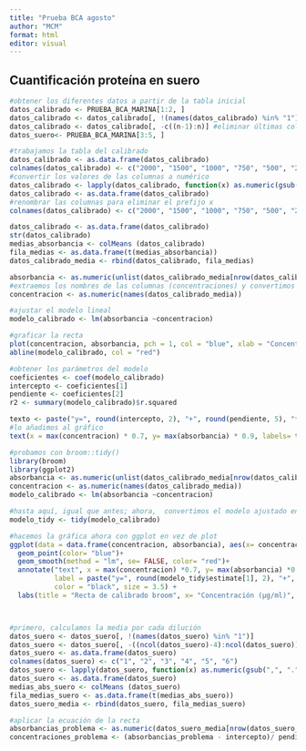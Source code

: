 ```yaml
---
title: "Prueba BCA agosto"
author: "MCM"
format: html
editor: visual
---
```


## Cuantificación proteína en suero

```r
#obtener los diferentes datos a partir de la tabla inicial
datos_calibrado <- PRUEBA_BCA_MARINA[1:2, ]
datos_calibrado <- datos_calibrado[, !(names(datos_calibrado) %in% "1")] #eliminar primera columna
datos_calibrado <- datos_calibrado[, -c((n-1):n)] #eliminar últimas columnas
datos_suero<- PRUEBA_BCA_MARINA[3:5, ]
```

```r
#trabajamos la tabla del calibrado
datos_calibrado <- as.data.frame(datos_calibrado)
colnames(datos_calibrado) <- c("2000", "1500", "1000", "750", "500", "250", "125", "25", "0")
#convertir los valores de las columnas a numérico
datos_calibrado <- lapply(datos_calibrado, function(x) as.numeric(gsub(",", ".", x))) 
datos_calibrado <- as.data.frame(datos_calibrado)
#renombrar las columnas para eliminar el prefijo x
colnames(datos_calibrado) <- c("2000", "1500", "1000", "750", "500", "250", "125", "25", "0")

datos_calibrado <- as.data.frame(datos_calibrado)
str(datos_calibrado)
medias_absorbancia <- colMeans (datos_calibrado)
fila_medias <- as.data.frame(t(medias_absorbancia))
datos_calibrado_media <- rbind(datos_calibrado, fila_medias)


```

```r
absorbancia <- as.numeric(unlist(datos_calibrado_media[nrow(datos_calibrado_media), ]))
#extraemos los nombres de las columnas (concentraciones) y convertimos esos nombres en números
concentracion <- as.numeric(names(datos_calibrado_media)) 

#ajustar el modelo lineal
modelo_calibrado <- lm(absorbancia ~concentracion)

#graficar la recta
plot(concentracion, absorbancia, pch = 1, col = "blue", xlab = "Concentración (µg/ml)", ylab = "Absorbancia", main = "Recta de calibrado")
abline(modelo_calibrado, col = "red")

#obtener los parámetros del modelo
coeficientes <- coef(modelo_calibrado)
intercepto <- coeficientes[1]
pendiente <- coeficientes[2]
r2 <- summary(modelo_calibrado)$r.squared

texto <- paste("y=", round(intercepto, 2), "+", round(pendiente, 5), "*x\nR^2 =", round(r2, 2))
#lo añadimos al gráfico
text(x = max(concentracion) * 0.7, y= max(absorbancia) * 0.9, labels= texto, pos = 4, cex = 0.8, col = "black")

```

```r
#probamos con broom::tidy() 
library(broom)
library(ggplot2)
absorbancia <- as.numeric(unlist(datos_calibrado_media[nrow(datos_calibrado_media), ]))
concentracion <- as.numeric(names(datos_calibrado_media)) 
modelo_calibrado <- lm(absorbancia ~concentracion)

#hasta aquí, igual que antes; ahora,  convertimos el modelo ajustado en un df con coeficientes y estadísticas 
modelo_tidy <- tidy(modelo_calibrado)

#hacemos la gráfica ahora con ggplot en vez de plot
ggplot(data = data.frame(concentracion, absorbancia), aes(x= concentracion, y= absorbancia))+
  geom_point(color= "blue")+ 
  geom_smooth(method = "lm", se= FALSE, color= "red")+
  annotate("text", x = max(concentracion) *0.7, y= max(absorbancia) *0.9, 
           label = paste("y=", round(modelo_tidy$estimate[1], 2), "+", round(modelo_tidy$estimate[2], 5),"* x\nR^2 =", round(summary(modelo_calibrado)$r.squared, 2)),
           color = "black", size = 3.5) +
  labs(title = "Recta de calibrado broom", x= "Concentración (µg/ml)", y= "Absorbancia")




```

```r
#primero, calculamos la media por cada dilución
datos_suero <- datos_suero[, !(names(datos_suero) %in% "1")]
datos_suero <- datos_suero[, -((ncol(datos_suero)-4):ncol(datos_suero))]
datos_suero <- as.data.frame(datos_suero)
colnames(datos_suero) <- c("1", "2", "3", "4", "5", "6")
datos_suero <- lapply(datos_suero, function(x) as.numeric(gsub(",", ".", x)))
datos_suero <- as.data.frame(datos_suero)
medias_abs_suero <- colMeans (datos_suero)
fila_medias_suero <- as.data.frame(t(medias_abs_suero))
datos_suero_media <- rbind(datos_suero, fila_medias_suero)


```

```r
#aplicar la ecuación de la recta
absorbancias_problema <- as.numeric(datos_suero_media[nrow(datos_suero_media), ])
concentraciones_problema <- (absorbancias_problema - intercepto)/ pendiente
```

```{}
```
